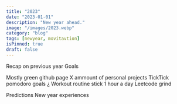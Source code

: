 ```yaml
---
title: "2023"
date: "2023-01-01"
description: "New year ahead."
image: "/images/2023.webp"
category: "blog"
tags: [newyear, movitavtion]
isPinned: true
draft: false
---
```


Recap on previous year
Goals

Mostly green github page
X ammount of personal projects
TickTick pomodoro goals ¿
Workout routine stick 1 hour a day
Leetcode grind

Predictions
New year experiences
